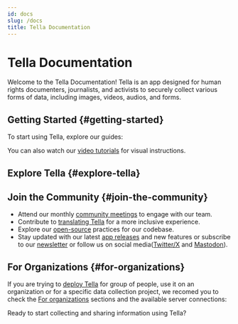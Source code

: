 ```yaml
---
id: docs
slug: /docs
title: Tella Documentation
---
```


# Tella Documentation

Welcome to the Tella Documentation! Tella is an app designed for human rights documenters, journalists, and activists to securely collect various forms of data, including images, videos, audios, and forms.

## Getting Started {#getting-started}

To start using Tella, explore our guides:

<div class="doc-card-list">
    <DocCard title="Android Guide" description="Quick start guide for Tella users on Android" link="/get-started-android" />
    <DocCard title="iOS Guide" description="Quick start guide for Tella users on iPhone" link="/get-started-ios" />
</div>

You can also watch our [video tutorials](/video-tutorials) for visual instructions.

## Explore Tella {#explore-tella}

<div class="doc-card-list">
    <DocCard title="Features" description="Discover detailed descriptions of Tella's features." link="/features" />
    <DocCard title="Security and Privacy" description="Learn about our security features and independent audits." link="/security-and-privacy" />
    <DocCard title="Accessibility" description="Explore languages supported by Tella and our accessibility efforts." link="/accessibility" />
    <DocCard title="User Stories" description="Understand real-world use cases and deployments." link="/user-stories" />
    <DocCard title="FAQs" description="Find answers to common questions." link="/faq" />
    <DocCard title="Contact Us" description="Reach out for support or inquiries." link="/contact-us" />
</div>



## Join the Community {#join-the-community}

- Attend our monthly [community meetings](/community-meetings) to engage with our team.
- Contribute to [translating Tella](/translating-tella) for a more inclusive experience.
- Explore our [open-source](/open-source) practices for our codebase.
- Stay updated with our latest [app releases](/releases) and new features or subscribe to our [newsletter](https://blog.wearehorizontal.org/tag/tella/) or follow us on social media([Twitter/X](https://twitter.com/Tella_app) and [Mastodon](https://infosec.exchange/@tella)).

## For Organizations {#for-organizations}

If you are trying to [deploy Tella](/faq#what-does-it-mean-to-deploy-tella) for group of people, use it on an organization or for a specific data collection project, we recomed you to check the [For organizations](for-organizations) sections and the available server connections:

<div class="doc-card-list">
    <DocCard title="Tella Web" description="The Reports feature empowers users to conveniently upload photos, videos, and audio recordings to their server." link="/tella-web" />
    <DocCard title="Uwazi" description="The Uwazi server connection is available for organizations looking to collect structured data." />
    <DocCard title="Open Data Kit (ODK)" description="The Open Data Kit server connection is available for organizations looking to collect structured data using forms." link="/odk" />
</div>

Ready to start collecting and sharing information using Tella? 
